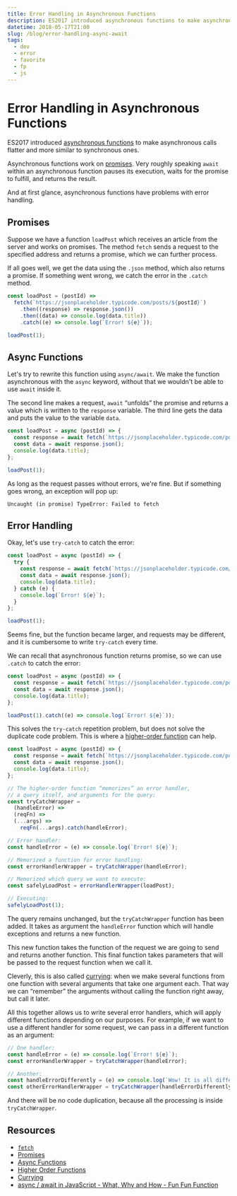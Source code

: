 ```yaml
---
title: Error Handling in Asynchronous Functions
description: ES2017 introduced asynchronous functions to make asynchronous calls flatter and more similar to synchronous ones. At first glance, they have problems with error handling, but these issues can be bypassed.
datetime: 2018-05-17T21:00
slug: /blog/error-handling-async-await
tags:
  - dev
  - error
  - favorite
  - fp
  - js
---
```


# Error Handling in Asynchronous Functions

ES2017 introduced [asynchronous functions](https://developer.mozilla.org/en-US/docs/Web/JavaScript/Reference/Statements/async_function) to make asynchronous calls flatter and more similar to synchronous ones.

Asynchronous functions work on [promises](https://javascript.info/promise-basics). Very roughly speaking `await` within an asynchronous function pauses its execution, waits for the promise to fulfill, and returns the result.

And at first glance, asynchronous functions have problems with error handling.

## Promises

Suppose we have a function `loadPost` which receives an article from the server and works on promises. The method `fetch` sends a request to the specified address and returns a promise, which we can further process.

If all goes well, we get the data using the `.json` method, which also returns a promise. If something went wrong, we catch the error in the `.catch` method.

```js
const loadPost = (postId) =>
  fetch(`https://jsonplaceholder.typicode.com/posts/${postId}`)
    .then((response) => response.json())
    .then((data) => console.log(data.title))
    .catch((e) => console.log(`Error! ${e}`));

loadPost(1);
```

## Async Functions

Let's try to rewrite this function using `async/await`. We make the function asynchronous with the `async` keyword, without that we wouldn't be able to use `await` inside it.

The second line makes a request, `await` “unfolds” the promise and returns a value which is written to the `response` variable. The third line gets the data and puts the value to the variable `data`.

```js
const loadPost = async (postId) => {
  const response = await fetch(`https://jsonplaceholder.typicode.com/posts/${postId}`);
  const data = await response.json();
  console.log(data.title);
};

loadPost(1);
```

As long as the request passes without errors, we're fine. But if something goes wrong, an exception will pop up:

```
Uncaught (in promise) TypeError: Failed to fetch
```

## Error Handling

Okay, let's use `try-catch` to catch the error:

```js
const loadPost = async (postId) => {
  try {
    const response = await fetch(`https://jsonplaceholder.typicode.com/posts/${postId}`);
    const data = await response.json();
    console.log(data.title);
  } catch (e) {
    console.log(`Error! ${e}`);
  }
};

loadPost(1);
```

Seems fine, but the function became larger, and requests may be different, and it is cumbersome to write `try-catch` every time.

We can recall that asynchronous function returns promise, so we can use `.catch` to catch the error:

```js
const loadPost = async (postId) => {
  const response = await fetch(`https://jsonplaceholder.typicode.com/posts/${postId}`);
  const data = await response.json();
  console.log(data.title);
};

loadPost(1).catch((e) => console.log(`Error! ${e}`));
```

This solves the `try-catch` repetition problem, but does not solve the duplicate code problem. This is where a [higher-order function](https://en.wikipedia.org/wiki/Higher-order_function) can help.

```js
const loadPost = async (postId) => {
  const response = await fetch(`https://jsonplaceholder.typicode.com/posts/${postId}`);
  const data = await response.json();
  console.log(data.title);
};

// The higher-order function “memorizes” an error handler,
// a query itself, and arguments for the query:
const tryCatchWrapper =
  (handleError) =>
  (reqFn) =>
  (...args) =>
    reqFn(...args).catch(handleError);

// Error handler:
const handleError = (e) => console.log(`Error! ${e}`);

// Memorized a function for error handling:
const errorHandlerWrapper = tryCatchWrapper(handleError);

// Memorized which query we want to execute:
const safelyLoadPost = errorHandlerWrapper(loadPost);

// Executing:
safelyLoadPost(1);
```

The query remains unchanged, but the `tryCatchWrapper` function has been added. It takes as argument the `handleError` function which will handle exceptions and returns a new function.

This new function takes the function of the request we are going to send and returns another function. This final function takes parameters that will be passed to the request function when we call it.

Cleverly, this is also called [currying](https://ru.wikipedia.org/wiki/Каррирование): when we make several functions from one function with several arguments that take one argument each. That way we can “remember” the arguments without calling the function right away, but call it later.

All this together allows us to write several error handlers, which will apply different functions depending on our purposes. For example, if we want to use a different handler for some request, we can pass in a different function as an argument:

```js
// One handler:
const handleError = (e) => console.log(`Error! ${e}`);
const errorHandlerWrapper = tryCatchWrapper(handleError);

// Another:
const handleErrorDifferently = (e) => console.log(`Wow! It is all different now`);
const otherErrorHandlerWrapper = tryCatchWrapper(handleErrorDifferently);
```

And there will be no code duplication, because all the processing is inside `tryCatchWrapper`.

## Resources

- [`fetch`](https://javascript.info/fetch)
- [Promises](https://javascript.info/promise-basics)
- [Async Functions](https://developer.mozilla.org/en-US/docs/Web/JavaScript/Reference/Statements/async_function)
- [Higher Order Functions](https://en.wikipedia.org/wiki/Higher-order_function)
- [Currying](https://en.wikipedia.org/wiki/Currying)
- [async / await in JavaScript - What, Why and How - Fun Fun Function](https://www.youtube.com/watch?v=568g8hxJJp4)
